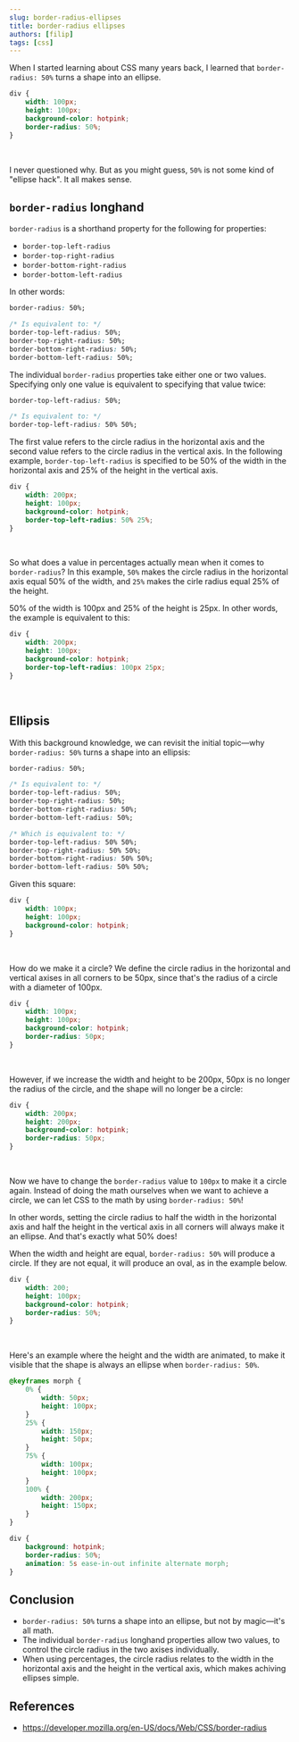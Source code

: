 ```yaml
---
slug: border-radius-ellipses
title: border-radius ellipses
authors: [filip]
tags: [css]
---
```



When I started learning about CSS many years back, I learned that `border-radius: 50%` turns a shape into an ellipse.

```css
div {
	width: 100px;
	height: 100px;
	background-color: hotpink;
	border-radius: 50%;
}
```

<div
	style={{
		width: "100px",
		height: "100px",
		background: "hotpink",
		borderRadius: "50%",
	}}
/>

<br />

I never questioned why. But as you might guess, `50%` is not some kind of "ellipse hack". It all makes sense.

## `border-radius` longhand

`border-radius` is a shorthand property for the following for properties:

- `border-top-left-radius`
- `border-top-right-radius`
- `border-bottom-right-radius`
- `border-bottom-left-radius`

In other words:

```css
border-radius: 50%;

/* Is equivalent to: */
border-top-left-radius: 50%;
border-top-right-radius: 50%;
border-bottom-right-radius: 50%;
border-bottom-left-radius: 50%;
```

The individual `border-radius` properties take either one or two values. Specifying only one value is equivalent to specifying that value twice:

```css
border-top-left-radius: 50%;

/* Is equivalent to: */
border-top-left-radius: 50% 50%;
```

The first value refers to the circle radius in the horizontal axis and the second value refers to the circle radius in the vertical axis. In the following example, `border-top-left-radius` is specified to be 50% of the width in the horizontal axis and 25% of the height in the vertical axis.

```css
div {
	width: 200px;
	height: 100px;
	background-color: hotpink;
	border-top-left-radius: 50% 25%;
}
```

<div
	style={{
		width: "200px",
		height: "100px",
		background: "hotpink",
		borderTopLeftRadius: "50% 25%",
	}}
/>

<br />

So what does a value in percentages actually mean when it comes to `border-radius`? In this example, `50%` makes the circle radius in the horizontal axis equal 50% of the width, and `25%` makes the cirle radius equal 25% of the height.

50% of the width is 100px and 25% of the height is 25px. In other words, the example is equivalent to this:

```css
div {
	width: 200px;
	height: 100px;
	background-color: hotpink;
	border-top-left-radius: 100px 25px;
}
```

<div
	style={{
		width: "200px",
		height: "100px",
		background: "hotpink",
		borderTopLeftRadius: "100px 25px",
	}}
/>

<br />

## Ellipsis

With this background knowledge, we can revisit the initial topic—why `border-radius: 50%` turns a shape into an ellipsis:

```css
border-radius: 50%;

/* Is equivalent to: */
border-top-left-radius: 50%;
border-top-right-radius: 50%;
border-bottom-right-radius: 50%;
border-bottom-left-radius: 50%;

/* Which is equivalent to: */
border-top-left-radius: 50% 50%;
border-top-right-radius: 50% 50%;
border-bottom-right-radius: 50% 50%;
border-bottom-left-radius: 50% 50%;
```

Given this square:

```css
div {
	width: 100px;
	height: 100px;
	background-color: hotpink;
}
```

<div
	style={{
		width: "100px",
		height: "100px",
		background: "hotpink",
	}}
/>

<br />

How do we make it a circle? We define the circle radius in the horizontal and vertical axises in all corners to be 50px, since that's the radius of a circle with a diameter of 100px.

```css
div {
	width: 100px;
	height: 100px;
	background-color: hotpink;
	border-radius: 50px;
}
```

<div
	style={{
		width: "100px",
		height: "100px",
		background: "hotpink",
		borderRadius: "50px",
	}}
/>

<br />

However, if we increase the width and height to be 200px, 50px is no longer the radius of the circle, and the shape will no longer be a circle:

```css
div {
	width: 200px;
	height: 200px;
	background-color: hotpink;
	border-radius: 50px;
}
```

<div
	style={{
		width: "200px",
		height: "200px",
		background: "hotpink",
		borderRadius: "50px",
	}}
/>

<br />

Now we have to change the `border-radius` value to `100px` to make it a circle again. Instead of doing the math ourselves when we want to achieve a circle, we can let CSS to the math by using `border-radius: 50%`!

In other words, setting the circle radius to half the width in the horizontal axis and half the height in the vertical axis in all corners will always make it an ellipse. And that's exactly what 50% does!

When the width and height are equal, `border-radius: 50%` will produce a circle. If they are not equal, it will produce an oval, as in the example below.

```css
div {
	width: 200;
	height: 100px;
	background-color: hotpink;
	border-radius: 50%;
}
```

<div
	style={{
		width: "200px",
		height: "100px",
		background: "hotpink",
		borderRadius: "50%",
	}}
/>

<br />

Here's an example where the height and the width are animated, to make it visible that the shape is always an ellipse when `border-radius: 50%`.

```css
@keyframes morph {
	0% {
		width: 50px;
		height: 100px;
	}
	25% {
		width: 150px;
		height: 50px;
	}
	75% {
		width: 100px;
		height: 100px;
	}
	100% {
		width: 200px;
		height: 150px;
	}
}

div {
	background: hotpink;
	border-radius: 50%;
	animation: 5s ease-in-out infinite alternate morph;
}
```

<Shape />

## Conclusion

- `border-radius: 50%` turns a shape into an ellipse, but not by magic—it's all math.
- The individual `border-radius` longhand properties allow two values, to control the circle radius in the two axises individually.
- When using percentages, the circle radius relates to the width in the horizontal axis and the height in the vertical axis, which makes achiving ellipses simple.

## References

- https://developer.mozilla.org/en-US/docs/Web/CSS/border-radius
